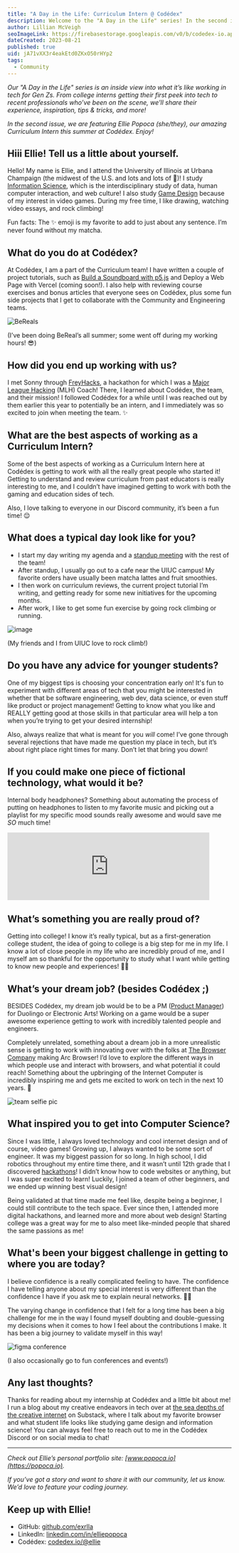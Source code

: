 ```yaml
---
title: "A Day in the Life: Curriculum Intern @ Codédex"
description: Welcome to the "A Day in the Life" series! In the second issue, we are spotlighting Ellie Popoca, an Information Science and Game Design major at the University of Illinois Urbana-Champaign and an ex-Major League Hacking (MLH) coach, and our wonderful Curriculum Intern at Codédex this summer. ✨
author: Lillian McVeigh
seoImageLink: https://firebasestorage.googleapis.com/v0/b/codedex-io.appspot.com/o/blogs%2Fa-day-in-the-life-curriculum-intern-codedex-ellie-popoca%2Fbanner.png?alt=media&token=7c74e895-86ef-4015-9206-5528d37ca7de
dateCreated: 2023-08-21
published: true
uid: jA71vXX3r4eakEtd0ZKxO50rHYp2
tags:
  - Community
---
```


_Our "A Day in the Life" series is an inside view into what it’s like working in tech for Gen Zs. From college interns getting their first peek into tech to recent professionals who’ve been on the scene, we’ll share their experience, inspiration, tips & tricks, and more!_

_In the second issue, we are featuring Ellie Popoca (she/they), our amazing Curriculum Intern this summer at Codédex. Enjoy!_

## Hiii Ellie! Tell us a little about yourself.

Hello! My name is Ellie, and I attend the University of Illinois at Urbana Champaign (the midwest of the U.S. and lots and lots of 🌽)! I study [Information Science](https://ischool.illinois.edu), which is the interdisciplinary study of data, human computer interaction, and web culture! I also study [Game Design](https://informatics.ischool.illinois.edu/game-studies-design) because of my interest in video games. During my free time, I like drawing, watching video essays, and rock climbing! 

Fun facts: The ✨ emoji is my favorite to add to just about any sentence. I’m never found without my matcha.

## What do you do at Codédex?

At Codédex, I am a part of the Curriculum team! I have written a couple of project tutorials, such as [Build a Soundboard with p5.js](https://www.codedex.io/projects/build-an-interactive-soundboard-with-p5js) and Deploy a Web Page with Vercel (coming soon!). I also help with reviewing course exercises and bonus articles that everyone sees on Codédex, plus some fun side projects that I get to collaborate with the Community and Engineering teams.

![BeReals](https://imgur.com/Q9km4Fg.png)
<div style={{textAlign: "center"}}>(I’ve been doing BeReal’s all summer; some went off during my working hours! 😎)</div>

## How did you end up working with us?

I met Sonny through [FreyHacks](https://www.freyhacks.tech), a hackathon for which I was a [Major League Hacking](https://mlh.io) (MLH) Coach! There, I learned about Codédex, the team, and their mission! I followed Codédex for a while until I was reached out by them earlier this year to potentially be an intern, and I immediately was so excited to join when meeting the team. ✨

## What are the best aspects of working as a Curriculum Intern?

Some of the best aspects of working as a Curriculum Intern here at Codédex is getting to work with all the really great people who started it! Getting to understand and review curriculum from past educators is really interesting to me, and I couldn’t have imagined getting to work with both the gaming and education sides of tech.

Also, I love talking to everyone in our Discord community, it’s been a fun time! 😌

## What does a typical day look like for you?

- I start my day writing my agenda and a [standup meeting](https://en.wikipedia.org/wiki/Stand-up_meeting) with the rest of the team! 
- After standup, I usually go out to a cafe near the UIUC campus! My favorite orders have usually been matcha lattes and fruit smoothies. 
- I then work on curriculum reviews, the current project tutorial I’m writing, and getting ready for some new initiatives for the upcoming months. 
- After work, I like to get some fun exercise by going rock climbing or running. 

![image](https://imgur.com/QTTfvr6.png)
<div style={{textAlign: "center"}}>(My friends and I from UIUC love to rock climb!)</div>

## Do you have any advice for younger students?

One of my biggest tips is choosing your concentration early on! It's fun to experiment with different areas of tech that you might be interested in whether that be software engineering, web dev, data science, or even stuff like product or project management! Getting to know what you like and REALLY getting good at those skills in that particular area will help a ton when you’re trying to get your desired internship! 

Also, always realize that what is meant for you _will_ come! I’ve gone through several rejections that have made me question my place in tech, but it’s about right place right times for many. Don’t let that bring you down! 

## If you could make one piece of fictional technology, what would it be?

Internal body headphones? Something about automating the process of putting on headphones to listen to my favorite music and picking out a playlist for my specific mood sounds really awesome and would save me _SO_ much time! 

<iframe style={{borderRadius: "12px"}} src="https://open.spotify.com/embed/playlist/2zpEtzNJAmLL2CEaZh9Fpx?utm_source=generator&theme=0" width="90%" height="152" frameBorder="0" allowFullScreen="" allow="autoplay; clipboard-write; encrypted-media; fullscreen; picture-in-picture" loading="lazy"></iframe>

## What’s something you are really proud of?

Getting into college! I know it’s really typical, but as a first-generation college student, the idea of going to college is a big step for me in my life. I know a lot of close people in my life who are incredibly proud of me, and I myself am so thankful for the opportunity to study what I want while getting to know new people and experiences! 🎒💖

## What’s your dream job? (besides Codédex ;)

BESIDES Codédex, my dream job would be to be a PM ([Product Manager](https://en.wikipedia.org/wiki/Product_manager)) for Duolingo or Electronic Arts! Working on a game would be a super awesome experience getting to work with incredibly talented people and engineers. 

Completely unrelated, something about a dream job in a more unrealistic sense is getting to work with innovating over with the folks at [The Browser Company](https://thebrowser.company) making Arc Browser! I’d love to explore the different ways in which people use and interact with browsers, and what potential it could reach! Something about the upbringing of the Internet Computer is incredibly inspiring me and gets me excited to work on tech in the next 10 years. 🚀

![team selfie pic](https://imgur.com/fIVd4sa.png)

## What inspired you to get into Computer Science?

Since I was little, I always loved technology and cool internet design and of course, video games! Growing up, I always wanted to be some sort of engineer. It was my biggest passion for so long. In high school, I did robotics throughout my entire time there, and it wasn’t until 12th grade that I discovered [hackathons](https://en.wikipedia.org/wiki/Hackathon)! I didn’t know how to code websites or anything, but I was super excited to learn! Luckily, I joined a team of other beginners, and we ended up winning best visual design! 

Being validated at that time made me feel like, despite being a beginner, I could still contribute to the tech space. Ever since then, I attended more digital hackathons, and learned more and more about web design! Starting college was a great way for me to also meet like-minded people that shared the same passions as me! 

## What's been your biggest challenge in getting to where you are today?

I believe confidence is a really complicated feeling to have. The confidence I have telling anyone about my special interest is very different than the confidence I have if you ask me to explain neural networks. 😵‍💫 

The varying change in confidence that I felt for a long time has been a big challenge for me in the way I found myself doubting and double-guessing my decisions when it comes to how I feel about the contributions I make. It has been a big journey to validate myself in this way! 

![figma conference](https://imgur.com/Qt1vj6C.png)
<div style={{textAlign: "center"}}>(I also occasionally go to fun conferences and events!)</div>

## Any last thoughts?

Thanks for reading about my internship at Codédex and a little bit about me! I run a blog about my creative endeavors in tech over at [the sea depths of the creative internet](https://jelliefish.substack.com/) on Substack, where I talk about my favorite browser and what student life looks like studying game design and information science! You can always feel free to reach out to me in the Codédex Discord or on social media to chat!

---

_Check out Ellie’s personal portfolio site: ​​​​[www.popoca.io](https://popoca.io)._

_If you’ve got a story and want to share it with our community, let us know. We’d love to feature your coding journey._

## Keep up with Ellie!

- GitHub: [github.com/exrlla](https://github.com/exrlla)
- LinkedIn: [linkedin.com/in/elliepopoca](https://www.linkedin.com/in/elliepopoca)
- Codédex: [codedex.io/@ellie](https://www.codedex.io/@ellie)
